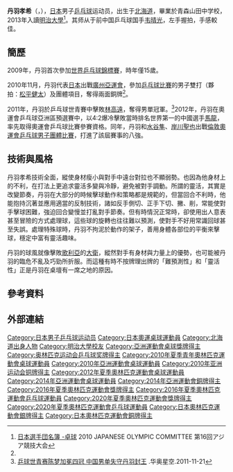 {{noteTA|G1=Table Tennis}}
{{Infobox 乒乓球
| playername = 丹羽孝希
| image = 丹羽孝希.JPG
| caption = 丹羽孝希
| fullname =
| nationality ={{JPN}}
| residence =
| deathdate =
| deathplace =
| playingstyle=
| equipment =
| hrank=[[ITTF|ITTF]]第5名（2017年11月）<ref>{{cite web |url=http://www.ittf.com/ittf_ranking/world_ranking_per_name.asp?FormName=Search&FormAction=search&s_vName=NIWA+Koki&s_Gender=M&Siniors=1&U18=&U21=&U15= |title=World ranking Record for NIWA Koki (JPN) |publisher=ITTF |accessdate=2012-03-04 |deadurl=yes |archiveurl=https://web.archive.org/web/20160306134859/http://www.ittf.com/ittf_ranking/world_ranking_per_name.asp?FormName=Search&FormAction=search&s_vName=NIWA+Koki&s_Gender=M&Siniors=1&U18=&U21=&U15= |archivedate=2016-03-06 }}{{en}}</ref>
| club = 青森山田高校
| birthdate ={{birth_date_and_age|1994|10|10}}<ref name="廣州亞運">{{Cite web |url=http://www.gz2010.cn/info/CHN_CHN/ZB/ZBB101A_TT@@@@@@@@@@@@@@@CHN_number=231308.html |title=2010年廣州亞運會官方網站 乒乓球 - 丹羽孝希 - 简历 |accessdate=2011-05-14 |archive-date=2019-02-21 |archive-url=https://web.archive.org/web/20190221061700/http://www.gz2010.cn/info/CHN_CHN/ZB/ZBB101A_TT@@@@@@@@@@@@@@@CHN_number=231308.html |dead-url=no }}</ref>
| birthplace ={{JPN}}[[北海道|北海道]][[苫小牧市|苫小牧市]]
| height = {{height|m=1.62}}<ref name="廣州亞運"/>
| weight = {{weight|kg=50}}<ref name="廣州亞運"/>
| medaltemplates =
{{MedalCountry|{{JPN}}}} 
{{MedalSport|男子[[乒乓球|乒乓球]]}}
{{MedalCompetition|[[奧林匹克運動會|奧林匹克運動會]]}}
{{MedalSilver|[[2016年夏季奧林匹克運動會|2016年 里約熱內盧]]|[[2016年夏季奧林匹克運動會乒乓球男子團體比賽|男子團體]]}}
{{MedalBronze|[[2020年夏季奧林匹克運動會|2020年 東京]]|[[2020年夏季奧林匹克運動會乒乓球男子團體比賽|男子團體]]}}
{{MedalCompetition | [[世界乒乓球錦標賽|世界乒乓球錦標賽]]}}
{{MedalSilver | [[2016年世界乒乓球團體錦標賽|2016年 吉隆坡]] | 男子團體}}
{{MedalBronze | [[2012年世界乒乓球團體錦標賽|2012年 多特蒙德]] | 男子團體}}
{{MedalBronze | [[2014年世界乒乓球團體錦標賽|2014年 東京]] | [[2014年世界乒乓球團體錦標賽－男子團體|男子團體]]}}
{{MedalBronze | [[2015年世界乒乓球錦標賽|2015年 蘇州]] | 男子雙打}}
{{MedalBronze | [[2017年世界乒乓球錦標賽|2017年 杜塞道夫]]|  男子雙打}}
{{MedalCompetition | [[世界杯乒乓球賽|世界杯乒乓球賽]]}}
{{MedalSilver | 2018年 倫敦 | 男子團體}}
{{MedalCompetition|亞洲運動會}}
{{MedalBronze | [[2010年亞洲運動會|2010年 廣州]] | [[2010年亞洲運動會乒乓球比賽|男子双打]]}}
{{MedalBronze | [[2010年亞洲運動會|2010年 廣州]] | [[2010年亞洲運動會乒乓球比賽|男子團體]]}}
{{MedalBronze | [[2014年亞洲運動會|2014年 仁川]] | [[2014年亞洲運動會乒乓球比賽|男子雙打]]}}
{{MedalBronze | [[2014年亞洲運動會|2014年 仁川]] | [[2014年亞洲運動會乒乓球比賽|男子團體]]}}
}}
{{世大運獎牌記錄
|項目=桌球
|a1=2013
|b1=2
|c1=男子團體
|a2=2013
|b2=2
|c2=混合雙打
|a3=2013
|b3=3
|c3=單打
}}
{{japanese|japanese=丹羽 孝希|kana=にわ こうき|romaji=Niwa Koki}}
'''丹羽孝希'''（{{jpn|j=丹羽 孝希|hg=にわ こうき|rm=Niwa Koki}}，{{bd|1994年|10月10日||}}），[[日本|日本]]男子[[乒乓球|乒乓球]]运动员，出生于[[北海道|北海道]]，畢業於青森山田中学校，2013年入讀[[明治大學|明治大學]]<ref>[http://www.joc.or.jp/int_games/asia/2010/pdf/member/17_tabletennis.pdf 日本選手団名簿 -卓球] {{Wayback|url=http://www.joc.or.jp/int_games/asia/2010/pdf/member/17_tabletennis.pdf |date=20111018002942 }}2010 JAPANESE OLYMPIC COMMITTEE  第16回アジア競技大会{{ja}}</ref>。其师从于前中国乒乓球国手[[韦晴光|韦晴光]]，左手握拍，手感較佳。

== 簡歷 ==
2009年，丹羽首次參加[[世界乒乓球錦標賽|世界乒乓球錦標賽]]，時年僅15歲。

2010年11月，丹羽代表[[2010年亞洲運動會日本代表團|日本]]出戰[[廣州|廣州]][[2010年亞洲運動會|亞運會]]，參加[[2010年亞洲運動會乒乓球比賽|乒乓球比賽]]的男子雙打（夥拍：[[松平健太|松平健太]]）及團體項目，奪得兩面銅牌<ref name="廣州亞運"/>。

2011年，丹羽於乒乓球世青賽中擊敗[[林高遠|林高遠]]，奪得男單冠軍。<ref>[http://sports.163.com/11/1121/16/7JD6VO2A0005227R.html 乒球世青赛陈梦加冕四冠 中国男单失守丹羽封王] {{Wayback|url=http://sports.163.com/11/1121/16/7JD6VO2A0005227R.html |date=20130921053358 }}.华奥星空.2011-11-21</ref>2012年，丹羽在奧運會乒乓球亞洲區預選賽中，以4:2爆冷擊敗當時排名世界第一的中國選手[[馬龍　(乒乓球運動員)|馬龍]]，率先取得奧運會乒乓球比賽參賽資格。同年，丹羽和[[水谷隼|水谷隼]]、[[岸川聖也|岸川聖也]]出戰[[2012年夏季奧林匹克運動會乒乓球比賽－男子團體|倫敦奧運會乒乓球男子團體比賽]]，打進了該屆賽事的八強。

== 技術與風格 ==
丹羽孝希技術全面，縱使身材瘦小與對手中遠台對拉也不顯弱勢。也因為他身材上的不利，在打法上更追求靈活多變與冷靜，避免被對手調動。所謂的靈活，其實是改變節奏，丹羽在大部分的時候擊球動作和策略都是規範的，但當回合不利時，他能抱持沉著並應用適當的反制技術，諸如反手側切、正手下切、撇、削，常能使對手擊球困難，強迫回合變慢並打亂對手節奏。但有時情況正常時，卻使用出人意表甚至冒險的方式處理球，這些球的旋轉也往往難以預測，使對手不好用常識回球甚至失誤。處理特殊球時，丹羽不拘泥於動作的架子，善用身體各部位的平衡來擊球，穩定中富有靈活趣味。

丹羽的球風就像擊敗[[歌利亚|歌利亞]]的[[大衛王|大衛]]，縱然對手有身材與力量上的優勢，也可能被丹羽的臨危不亂及巧勁所折服。而這種有時不按牌理出牌的「難預測性」和「靈活性」正是丹羽在桌壇有一席之地的原因。

== 參考資料 ==
{{Reflist}}

== 外部連結 ==
{{commonscat|Koki Niwa}}
{{日本乒乓球}}

{{Authority control}}
{{DEFAULTSORT:Niwa, Koki}}
[[Category:日本男子乒乓球运动员|Category:日本男子乒乓球运动员]]
[[Category:日本奧運桌球運動員|Category:日本奧運桌球運動員]]
[[Category:北海道出身人物|Category:北海道出身人物]]
[[Category:明治大學校友|Category:明治大學校友]]
[[Category:亞洲運動會桌球獎牌得主|Category:亞洲運動會桌球獎牌得主]]
[[Category:奥林匹克运动会乒乓球奖牌得主|Category:奥林匹克运动会乒乓球奖牌得主]]
[[Category:2010年夏季青年奧林匹克運動會桌球運動員|Category:2010年夏季青年奧林匹克運動會桌球運動員]]
[[Category:2010年亞洲運動會桌球運動員|Category:2010年亞洲運動會桌球運動員]]
[[Category:2010年亚洲运动会铜牌得主|Category:2010年亚洲运动会铜牌得主]]
[[Category:2012年夏季奧林匹克運動會桌球運動員|Category:2012年夏季奧林匹克運動會桌球運動員]]
[[Category:2014年亞洲運動會桌球運動員|Category:2014年亞洲運動會桌球運動員]]
[[Category:2014年亞洲運動會銅牌得主|Category:2014年亞洲運動會銅牌得主]]
[[Category:2016年夏季奧林匹克運動會獎牌得主|Category:2016年夏季奧林匹克運動會獎牌得主]]
[[Category:2016年夏季奧林匹克運動會乒乓球運動員|Category:2016年夏季奧林匹克運動會乒乓球運動員]]
[[Category:2020年夏季奧林匹克運動會獎牌得主|Category:2020年夏季奧林匹克運動會獎牌得主]]
[[Category:2020年夏季奧林匹克運動會乒乓球運動員|Category:2020年夏季奧林匹克運動會乒乓球運動員]]
[[Category:日本奧林匹克運動會銀牌得主|Category:日本奧林匹克運動會銀牌得主]]
[[Category:日本奧林匹克運動會銅牌得主|Category:日本奧林匹克運動會銅牌得主]]